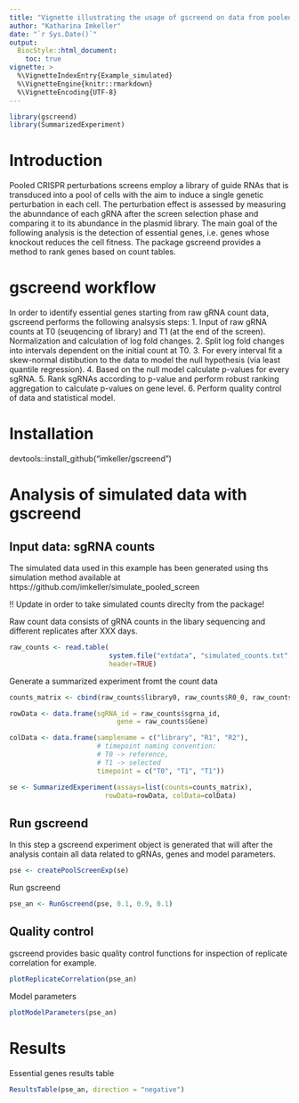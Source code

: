 ```yaml
---
title: "Vignette illustrating the usage of gscreend on data from pooled CRISPR screens"
author: "Katharina Imkeller"
date: "`r Sys.Date()`"
output:
  BiocStyle::html_document:
    toc: true
vignette: >
  %\VignetteIndexEntry{Example_simulated}
  %\VignetteEngine{knitr::rmarkdown}
  %\VignetteEncoding{UTF-8}
---
```


```r
library(gscreend)
library(SummarizedExperiment)
```

# Introduction

Pooled CRISPR perturbations screens employ a library of guide RNAs that is transduced into a pool of cells with the aim to induce a single genetic perturbation in each cell. The perturbation effect is assessed by measuring the abunndance of each gRNA after the screen selection phase and comparing it to its abundance in the plasmid library. The main goal of the following analysis is the detection of essential genes, i.e. genes whose knockout reduces the cell fitness. The package gscreend provides a method to rank genes based on count tables.

# gscreend workflow

In order to identify essential genes starting from raw gRNA count data, gscreend performs the following analsysis steps:
1. Input of raw gRNA counts at T0 (seuqencing of library) and T1 (at the end of the screen). Normalization and calculation of log fold changes.
2. Split log fold changes into intervals dependent on the initial count at T0.
3. For every interval fit a skew-normal distibution to the data to model the null hypothesis (via least quantile regression).
4. Based on the null model calculate p-values for every sgRNA.
5. Rank sgRNAs according to p-value and perform robust ranking aggregation to calculate p-values on gene level.
6. Perform quality control of data and statistical model.

# Installation

devtools::install_github("imkeller/gscreend")

# Analysis of simulated data with gscreend

## Input data: sgRNA counts

The simulated data used in this example has been generated using ths simulation method available at https://github.com/imkeller/simulate_pooled_screen

!! Update in order to take simulated counts direclty from the package!

Raw count data consists of gRNA counts in the libary sequencing and different replicates after XXX days.

```r
raw_counts <- read.table(
                         system.file("extdata", "simulated_counts.txt", package = "gscreend"),
                         header=TRUE)
```

Generate a summarized experiment fromt the count data

```r
counts_matrix <- cbind(raw_counts$library0, raw_counts$R0_0, raw_counts$R1_0)

rowData <- data.frame(sgRNA_id = raw_counts$sgrna_id,
                           gene = raw_counts$Gene)

colData <- data.frame(samplename = c("library", "R1", "R2"),
                      # timepoint naming convention: 
                      # T0 -> reference, 
                      # T1 -> selected
                      timepoint = c("T0", "T1", "T1"))

se <- SummarizedExperiment(assays=list(counts=counts_matrix),
                        rowData=rowData, colData=colData)
```

## Run gscreend

In this step a gscreend experiment object is generated that will after the analysis contain all data related to gRNAs, genes and model parameters.

```r
pse <- createPoolScreenExp(se)
```

Run gscreend

```r
pse_an <- RunGscreend(pse, 0.1, 0.9, 0.1)

```

## Quality control

gscreend provides basic quality control functions for inspection of replicate correlation for example.

```r
plotReplicateCorrelation(pse_an)
```

Model parameters

```r
plotModelParameters(pse_an) 
```

# Results

Essential genes results table

```r
ResultsTable(pse_an, direction = "negative")
```


